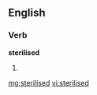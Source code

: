 ==English==

===Verb===
'''sterilised'''

# {{past of|sterilise}}

[[mg:sterilised]]
[[vi:sterilised]]